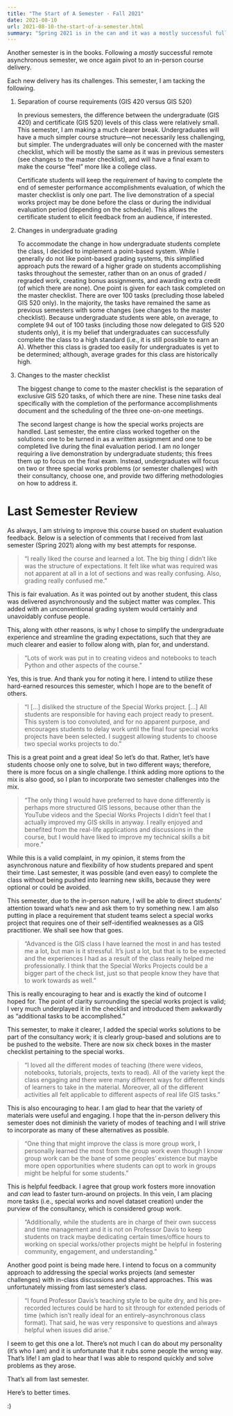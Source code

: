 ```yaml
---
title: "The Start of A Semester - Fall 2021"
date: 2021-08-10
url: 2021-08-10-the-start-of-a-semester.html
summary: "Spring 2021 is in the can and it was a mostly successful fully remote asynchronous semester; kudos to all those involved. Here are their feedback and some responses and updates for Fall 2021."
---
```


Another semester is in the books.
Following a *mostly* successful remote asynchronous semester, we once again pivot to an in-person course delivery.

Each new delivery has its challenges.
This semester, I am tacking the following.

1. Separation of course requirements (GIS 420 versus GIS 520)

    In previous semesters, the difference between the undergraduate (GIS 420) and certificate (GIS 520) levels of this class were relatively small.
    This semester, I am making a much clearer break.
    Undergraduates will have a much simpler course structure---not necessarily less challenging, but simpler.
    The undergraduates will only be concerned with the master checklist, which will be mostly the same as it was in previous semesters (see changes to the master checklist), and will have a final exam to make the course "feel" more like a college class.

    Certificate students will keep the requirement of having to complete the end of semester performance accomplishments evaluation, of which the master checklist is only one part.
    The live demonstration of a special works project may be done before the class or during the individual evaluation period (depending on the schedule).
    This allows the certificate student to elicit feedback from an audience, if interested.

2. Changes in undergraduate grading

    To accommodate the change in how undergraduate students complete the class, I decided to implement a point-based system.
    While I generally do not like point-based grading systems, this simplified approach puts the reward of a higher grade on students accomplishing tasks throughout the semester, rather than on an onus of graded / regraded work, creating bonus assignments, and awarding extra credit (of which there are none).
    One point is given for each task completed on the master checklist.
    There are over 100 tasks (precluding those labeled GIS 520 only).
    In the majority, the tasks have remained the same as previous semesters with some changes (see changes to the master checklist).
    Because undergraduate students were able, on average, to complete 94 out of 100 tasks (including those now delegated to GIS 520 students only), it is my belief that undergraduates can successfully complete the class to a high standard (i.e., it is still possible to earn an A).
    Whether this class is graded too easily for undergraduates is yet to be determined; although, average grades for this class are historically high.
3. Changes to the master checklist

    The biggest change to come to the master checklist is the separation of exclusive GIS 520 tasks, of which there are nine.
    These nine tasks deal specifically with the completion of the performance accomplishments document and the scheduling of the three one-on-one meetings.

    The second largest change is how the special works projects are handled.
    Last semester, the entire class worked together on the solutions: one to be turned in as a written assignment and one to be completed live during the final evaluation period.
    I am no longer requiring a live demonstration by undergraduate students; this frees them up to focus on the final exam.
    Instead, undergraduates will focus on two or three special works problems (or semester challenges) with their consultancy, choose one, and provide two differing methodologies on how to address it.

# Last Semester Review

As always, I am striving to improve this course based on student evaluation feedback.
Below is a selection of comments that I received from last semester (Spring 2021) along with my best attempts for response.

> "I really liked the course and learned a lot.
> The big thing I didn't like was the structure of expectations.
> It felt like what was required was not apparent at all in a lot of sections and was really confusing.
> Also, grading really confused me."

This is fair evaluation.
As it was pointed out by another student, this class was delivered asynchronously and the subject matter was complex.
This added with an unconventional grading system would certainly and unavoidably confuse people.

This, along with other reasons, is why I chose to simplify the undergraduate experience and streamline the grading expectations, such that they are much clearer and easier to follow along with, plan for, and understand.

> "Lots of work was put in to creating videos and notebooks to teach Python and other aspects of the course."

Yes, this is true.
And thank you for noting it here.
I intend to utilize these hard-earned resources this semester, which I hope are to the benefit of others.

> "I [...] disliked the structure of the Special Works project.
> [...]
> All students are responsible for having each project ready to present.
> This system is too convoluted, and for no apparent purpose, and
encourages students to delay work until the final four special works projects have been selected.
> I suggest allowing students to choose two special works projects to do."

This is a great point and a great idea!
So let's do that.
Rather, let's have students choose only one to solve, but in two different ways; therefore, there is more focus on a single challenge.
I think adding more options to the mix is also good, so I plan to incorporate two semester challenges into the mix.

> "The only thing I would have preferred to have done differently is perhaps more structured GIS lessons, because other than the YouTube videos and the Special Works Projects I didn't feel that I actually improved my GIS skills in anyway.
> I really enjoyed and benefited from the real-life applications and discussions in the course, but I would have liked to improve my technical skills a bit more."

While this is a valid complaint, in my opinion, it stems from the asynchronous nature and flexibility of how students prepared and spent their time.
Last semester, it was possible (and even easy) to complete the class without being pushed into learning new skills, because they were optional or could be avoided.

This semester, due to the in-person nature, I will be able to direct students' attention toward what's new and ask them to try something new.
I am also putting in place a requirement that student teams select a special works project that requires one of their self-identified weaknesses as a GIS practitioner.
We shall see how that goes.

> "Advanced is the GIS class I have learned the most in and has tested me a lot, but man is it stressful.
> It's just a lot, but that is to be expected and the experiences I had as a result of the class really helped me professionally.
> I think that the Special Works Projects could be a bigger part of the check list, just so that people know they have that to work towards as well."

This is really encouraging to hear and is exactly the kind of outcome I hoped for.
The point of clarity surrounding the special works project is valid; I very much underplayed it in the checklist and introduced them awkwardly as "additional tasks to be accomplished."

This semester, to make it clearer, I added the special works solutions to be part of the consultancy work; it is clearly group-based and solutions are to be pushed to the website.
There are now six check boxes in the master checklist pertaining to the special works.

> "I loved all the different modes of teaching (there were videos, notebooks, tutorials, projects, texts to read).
> All of the variety kept the class engaging and there were many different ways for different kinds of learners to take in the material.
> Moreover, all of the different activities all felt applicable to different aspects of real life GIS tasks."

This is also encouraging to hear.
I am glad to hear that the variety of materials were useful and engaging.
I hope that the in-person delivery this semester does not diminish the variety of modes of teaching and I will strive to incorporate as many of these alternatives as possible.

> "One thing that might improve the class is more group work, I personally learned the most from the group work even though I know group work can be the bane of some peoples' existence but maybe more open opportunities where students can opt to work in groups might be helpful for some students."

This is helpful feedback.
I agree that group work fosters more innovation and *can* lead to faster turn-around on projects.
In this vein, I am placing more tasks (i.e., special works and novel dataset creation) under the purview of the consultancy, which is considered group work.

> "Additionally, while the students are in charge of their own success and time management and it is not on Professor Davis to keep students on track maybe dedicating certain times/office hours to working on special works/other projects might be helpful in fostering community, engagement, and understanding."

Another good point is being made here.
I intend to focus on a community approach to addressing the special works projects (and semester challenges) with in-class discussions and shared approaches.
This was unfortunately missing from last semester's class.

> "I found Professor Davis's teaching style to be quite dry, and his pre-recorded lectures could be hard to sit through for extended periods of time (which isn't really ideal for an entirely–asynchronous class format).
> That said, he was very responsive to questions and always helpful when issues did arise."

I seem to get this one a lot.
There's not much I can do about my personality (it's who I am) and it is unfortunate that it rubs some people the wrong way.
That's life!
I am glad to hear that I was able to respond quickly and solve problems as they arose.

That's all from last semester.

Here's to better times.

:)
